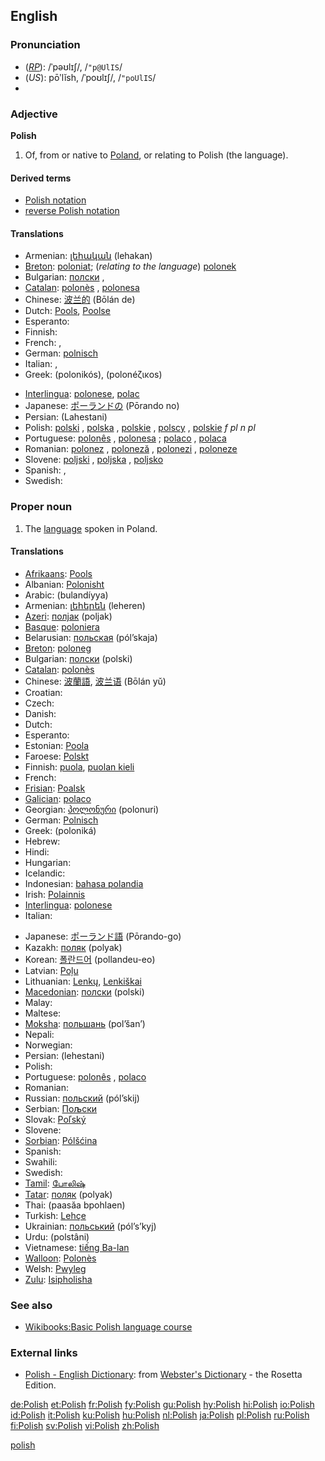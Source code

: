 {{interwiktionary|code=pl}}
{{see|polish}}
==English==
{{wikipedia}}

===Pronunciation===
*(''[[RP]]''): /ˈpəʊlɪʃ/, /<tt>"p@UlIS</tt>/
*(''US''): pōʹlĭsh, /ˈpoʊlɪʃ/, /<tt>"poUlIS</tt>/
*{{audio|en-us-Polish_proper.ogg|Audio (US)}}

===Adjective===
'''Polish'''

# Of, from or native to [[Poland]], or relating to Polish (the language).

====Derived terms====
*[[Polish notation]]
*[[reverse Polish notation]]

====Translations====
{{trans-top|of Poland or its language}}
* Armenian: [[լեհական]] (lehakan)
* [[Breton]]: [[poloniat]]; (''relating to the language'') [[polonek]]
* Bulgarian: [[полски]] {{m}}, {{p}}
* [[Catalan]]: [[polonès]] {{m}}, [[polonesa]] {{f}}
* Chinese: [[波兰的]] (Bōlán de)
* Dutch: [[Pools]], [[Poolse]]
* Esperanto: {{t+|eo|pola|xs=Esperanto}}
* Finnish: {{t+|fi|puolalainen}}
* French: {{t+|fr|polonais|m}}, {{t+|fr|polonaise|f}}
* German: [[polnisch]]
* Italian: {{t+|it|polacco|m}}, {{t+|it|polacca|f}}
* Greek: {{t+|el|πολωνικός|m|sc=Grek}} (polonikós), {{t-|el|πολωνέζικος|m|sc=Grek}} (polonéζικοs)
{{trans-mid}}
* [[Interlingua]]: [[polonese]], [[polac]]
* Japanese: [[ポーランド]]の (Pōrando no)
* Persian: {{FAchar|[[لهستانی]]}} (Lahestani)
* Polish: [[polski]] {{m}}, [[polska]] {{f}}, [[polskie]] {{n}}, [[polscy]] {{p}}, [[polskie]] ''f pl'' ''n pl''
* Portuguese: [[polonês]] {{m}}, [[polonesa]] {{f}}; [[polaco]] {{m}}, [[polaca]] {{f}}
* Romanian: [[polonez]] {{m}}, [[poloneză]] {{f}}, [[polonezi]] {{p}}, [[poloneze]] {{f|p}}
* Slovene: [[poljski]] {{m}}, [[poljska]] {{f}}, [[poljsko]] {{n}}
* Spanish: {{t+|es|polaco|m}}, {{t-|es|polonés|m}}
* Swedish: {{t+|sv|polsk}}
{{trans-bottom}}

===Proper noun===
{{en-noun|-}}

# The [[language]] spoken in Poland.

====Translations====
{{trans-top|the language of Poland}}
* [[Afrikaans]]: [[Pools]]
* Albanian: [[Polonisht]]
* Arabic: {{ARchar|[[بولندية]]}} (bulandíyya) {{f}}
* Armenian: [[լեհերեն]] (leheren)
* [[Azeri]]: [[полјак]] (poljak)
* [[Basque]]: [[poloniera]]
* Belarusian: [[польская]] (pól’skaja)
* [[Breton]]: [[poloneg]] {{m}}
* Bulgarian: [[полски]] (polski)
* [[Catalan]]: [[polonès]]
* Chinese: [[波蘭語]], [[波兰语]] (Bōlán yǔ)
* Croatian: {{t|hr|poljski jezik|m}}
* Czech: {{t+|cs|polština|f}}
* Danish: {{t-|da|Polsk}}
* Dutch: {{t+|nl|Pools|n}}
* Esperanto: {{t+|eo|pola|xs=Esperanto}}
* Estonian: [[Poola]]
* Faroese: [[Polskt]]
* Finnish: [[puola]], [[puolan kieli]]
* French: {{t+|fr|polonais|m}}
* [[Frisian]]: [[Poalsk]]
* [[Galician]]: [[polaco]]
* Georgian: [[პოლონური]] (polonuri)
* German: [[Polnisch]] {{n}}
* Greek: {{t+|el|πολωνικά|n|p|sc=Grek}} (poloniká)
* Hebrew: {{t+|he|פולנית|tr=polnít|sc=Hebr}}
* Hindi: {{t+|hi|पोलिश|sc=Deva|xs=Hindi}}
* Hungarian: {{t+|hu|lengyel}}
* Icelandic: {{t|is|Pólska}}
* Indonesian: [[bahasa polandia]]
* Irish: [[Polainnis]]
* [[Interlingua]]: [[polonese]]
* Italian: {{t+|it|polacco}}
{{trans-mid}}
* Japanese: [[ポーランド語]] (Pōrando-go)
* Kazakh: [[поляк]] (polyak)
* Korean: [[폴란드어]] (pollandeu-eo)
* Latvian: [[Poļu]]
* Lithuanian: [[Lenkų]], [[Lenkiškai]]
* [[Macedonian]]: [[полски]] (polski)
* Malay: {{t-|ms|Poland|xs=Malay}}
* Maltese: {{t|mt|Pollakk|xs=Maltese}}
* [[Moksha]]: [[польшань]] (pol’šan’)
* Nepali: {{t-|ne|पोलिश|sc=Deva|xs=Nepali}}
* Norwegian: {{t+|no|polsk}}
* Persian: {{FAchar|[[لهستانی]]}} (lehestani)
* Polish: {{t+|pl|polski}}
* Portuguese: [[polonês]] {{m}}, [[polaco]] {{m}}
* Romanian: {{t-|ro|poloneză}}
* Russian: [[польский]] (pól’skij)
* Serbian: [[Пољски]]
* Slovak: [[Poľský]]
* Slovene: {{t+|sl|poljščina|f}}
* [[Sorbian]]: [[Pólšćina]]
* Spanish: {{t+|es|polaco|m}}
* Swahili: {{t|sw|Kipolandi|xs=Swahili}}
* Swedish: {{t+|sv|polska}}
* [[Tamil]]: [[போலிஷ்]]
* [[Tatar]]: [[поляк]] (polyak)
* Thai: {{THchar|[[ภาษาโปแลนด์]]}} (paasăa bpohlaen)
* Turkish: [[Lehçe]]
* Ukrainian: [[польський]] (pól’s’kyj)
* Urdu: {{URchar|[[پولستاني]]}} (polstâni)
* Vietnamese: [[tiếng Ba-lan]]
* [[Walloon]]: [[Polonès]]
* Welsh: [[Pwyleg]]
* [[Zulu]]: [[Isipholisha]]
{{trans-bottom}}

===See also===
*[[Wikibooks:Basic Polish language course]]

===External links===
*[http://www.websters-online-dictionary.org/definition/Polish-english/ Polish - English Dictionary]: from [http://www.websters-online-dictionary.org/ Webster's Dictionary] - the Rosetta Edition.
{{ethnologue|code=pol}}

[[Category:English heteronyms|polish]]

[[de:Polish]]
[[et:Polish]]
[[fr:Polish]]
[[fy:Polish]]
[[gu:Polish]]
[[hy:Polish]]
[[hi:Polish]]
[[io:Polish]]
[[id:Polish]]
[[it:Polish]]
[[ku:Polish]]
[[hu:Polish]]
[[nl:Polish]]
[[ja:Polish]]
[[pl:Polish]]
[[ru:Polish]]
[[fi:Polish]]
[[sv:Polish]]
[[vi:Polish]]
[[zh:Polish]]